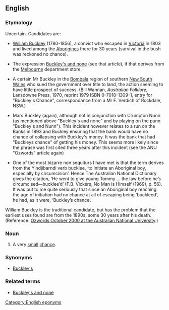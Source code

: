 ==English==
===Etymology===
Uncertain.  Candidates are:

* [[w:William Buckley (convict)|William Buckley]] (1780-1856), a convict who escaped in [[Victoria]] in 1803 and lived among the [[Aborigine]]s there for 30 years (survival in the bush was reckoned no chance).

* The expression [[Buckley's and none]] (see that article), if that derives from the [[Melbourne]] department store.

* A certain Mr Buckley in the [[w:Bombala|Bombala]] region of southern [[New South Wales]] who sued the government over title to land, the action seeming to have little prospect of success.  (Bill Wannan, ''Australian Folklore'', Lansdowne Press, 1970, reprint 1979 ISBN 0-7018-1309-1, entry for "Buckley's Chance", correspondance from a Mr F. Verdich of Rockdale, NSW.)

* Mars Buckley (again), although not in conjunction with Crumpton Nunn (as mentioned above "Buckley's and none" and by playing on the punn "Buckley's and Nunn"). This incident however relates to a run on the Banks in 1893 and Buckley ensuring that the bank would have no chance of collapsing with Buckley's money. It was the bank that had "Buckleys chance" of getting his money. This seems more likely since the phrase was first cited three years after this incident (see the ANU "Ozwords" article again)

* One of the most bizarre non sequiturs I have met is that the term derives from the Yindjibarndi verb bucklee, ‘to initiate an Aboriginal boy, especially by circumcision’. Hence The Australian National Dictionary gives the citation, ‘He went to give young Tommy ... the law before he’s circumcised—bucklee’d’ (F.B. Vickers, No Man is Himself (1969), p. 56). It was put to me quite seriously that since an Aboriginal boy reaching the age of initiation had no chance at all of escaping being ‘buckleed’, he had, as it were, ‘Buckley’s chance’. 


William Buckley is the traditional candidate, but has the problem that the earliest uses found are from the 1890s, some 30 years after his death.  (Reference: [http://www.anu.edu.au/andc/ozwords/Oct%202000/Buckley%27s.html Ozwords October 2000 at the Australian National University].)

===Noun===
{{en-noun|sg=[[Buckley]]'s [[chance]]|-}}
# {{AU|idiom|informal}} A very [[small]] [[chance]].

===Synonyms===
*[[Buckley's]]

===Related terms===
*[[Buckley's and none]]

[[Category:English eponyms]]